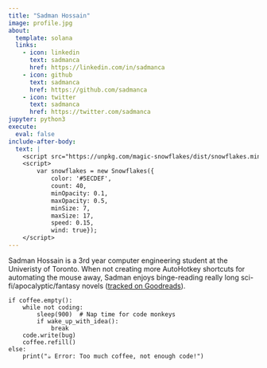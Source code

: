 ```yaml
---
title: "Sadman Hossain"
image: profile.jpg
about:
  template: solana
  links:
    - icon: linkedin
      text: sadmanca
      href: https://linkedin.com/in/sadmanca
    - icon: github
      text: sadmanca
      href: https://github.com/sadmanca
    - icon: twitter
      text: sadmanca
      href: https://twitter.com/sadmanca
jupyter: python3      
execute:
  eval: false
include-after-body:
  text: |
    <script src="https://unpkg.com/magic-snowflakes/dist/snowflakes.min.js"></script>
    <script>
        var snowflakes = new Snowflakes({
            color: '#5ECDEF',
            count: 40,
            minOpacity: 0.1,
            maxOpacity: 0.5,
            minSize: 7,
            maxSize: 17,
            speed: 0.15,
            wind: true});
    </script>
---
```


:::{#hero-heading}

Sadman Hossain is a 3rd year computer engineering student at the Univeristy of Toronto. When not creating more AutoHotkey shortcuts for automating the mouse away, Sadman enjoys binge-reading really long sci-fi/apocalyptic/fantasy novels ([tracked on Goodreads](https://www.goodreads.com/review/list/152185079-sadman-hossain)).

```
if coffee.empty():
    while not coding:
        sleep(900)  # Nap time for code monkeys
        if wake_up_with_idea():
            break
    code.write(bug)
    coffee.refill()
else:
    print("☕ Error: Too much coffee, not enough code!")
```

:::